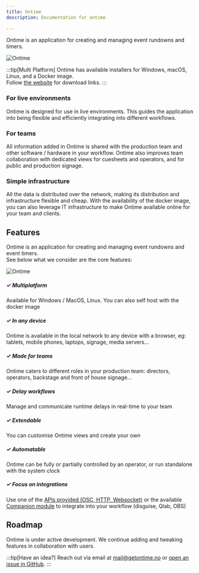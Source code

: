 ```yaml
---
title: Ontime
description: Documentation for ontime
    
---
```


Ontime is an application for creating and managing event rundowns and timers.

![Ontime](../../../assets/images/ontime-overview.webp)

:::tip[Multi Platform]
Ontime has available installers for Windows, macOS, Linux, and a Docker image. \
Follow [the website](https://www.getontime.no) for download links.
:::

### For live environments
Ontime is designed for use in live environments.
This guides the application into being flexible and efficiently integrating into different workflows.

### For teams
All information added in Ontime is shared with the production team and other software / hardware in your workflow.
Ontime also improves team collaboration with dedicated views for cuesheets and operators, and for public and production signage.

### Simple infrastructure
All the data is distributed over the network, making its distribution and infrastructure flexible and cheap.
With the availability of the docker image, you can also leverage IT infrastructure to make Ontime available online for your team and clients.

## Features
Ontime is an application for creating and managing event rundowns and event timers. \
See below what we consider are the core features:

![Ontime](../../../assets/images/ontime-for-all.webp)

##### ✓ Multiplatform
Available for Windows / MacOS, Linux. You can also self host with the docker image

##### ✓ In any device
Ontime is available in the local network to any device with a browser, eg: tablets, mobile phones, laptops, signage, media servers...

##### ✓ Made for teams
Ontime caters to different roles in your production team: directors, operators, backstage and front of house signage...

##### ✓ Delay workflows
Manage and communicate runtime delays in real-time to your team

##### ✓ Extendable
You can customise Ontime views and create your own

##### ✓ Automatable
Ontime can be fully or partially controlled by an operator, or run standalone with the system clock

##### ✓ Focus on integrations
Use one of the [APIs provided (OSC, HTTP, Websocket)](/api) or the available [Companion module](https://bitfocus.io/connections/getontime-ontime) to integrate into your workflow (disguise, Qlab, OBS)

## Roadmap

Ontime is under active development. We continue adding and tweaking features in collaboration with users.

:::tip[Have an idea?]
Reach out via email at [mail@getontime.no](mailto:mail@getontime.no) or [open an issue in GitHub](https://github.com/cpvalente/ontime/issues).
:::
